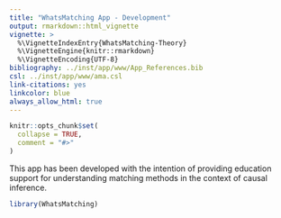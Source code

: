 ```yaml
---
title: "WhatsMatching App - Development"
output: rmarkdown::html_vignette
vignette: >
  %\VignetteIndexEntry{WhatsMatching-Theory}
  %\VignetteEngine{knitr::rmarkdown}
  %\VignetteEncoding{UTF-8}
bibliography: ../inst/app/www/App_References.bib
csl: ../inst/app/www/ama.csl
link-citations: yes
linkcolor: blue
always_allow_html: true
---
```


```r
knitr::opts_chunk$set(
  collapse = TRUE,
  comment = "#>"
)
```

This app has been developed with the intention of providing education support for understanding matching methods in the context of causal inference. 

```r
library(WhatsMatching)
```

